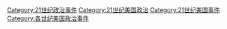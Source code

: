 [[Category:21世纪政治事件|Category:21世纪政治事件]]
[[Category:21世纪美国政治|Category:21世纪美国政治]]
[[Category:21世纪美国事件|Category:21世纪美国事件]]
[[Category:各世纪美国政治事件|Category:各世纪美国政治事件]]